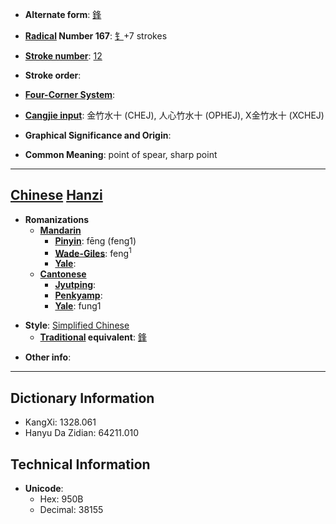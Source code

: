 * '''Alternate form''': [[鋒]]

* '''[[Wiktionary:Chinese radical index| Radical]] Number 167''': [[Wiktionary:Chinese radical index 钅|钅]]+7 strokes

* '''[[Wiktionary:Chinese total strokes index|Stroke number]]''': [[Wiktionary:Chinese total strokes index 12|12]]

* '''Stroke order''': 

* '''[[Wiktionary:Chinese four corner index|Four-Corner System]]''': 

* '''[[Wiktionary:Chinese Cangjie index|Cangjie input]]''': 金竹水十 (CHEJ), 人心竹水十 (OPHEJ), X金竹水十 (XCHEJ)

* '''Graphical Significance and Origin''': 

* '''Common Meaning''': point of spear, sharp point

----

== [[Chinese]] [[Hanzi]] ==

* '''Romanizations'''
** '''[[Mandarin]]'''
*** '''[[Pinyin]]''': fēng (feng1)
*** '''[[Wade-Giles]]''': feng<sup>1</sup>
*** '''[[Yale]]''': 
** '''[[Cantonese]]'''
*** '''[[Jyutping]]''':
*** '''[[Penkyamp]]''': 
*** '''[[Yale]]''': fung1

* '''Style''': [[Simplified Chinese]] 
** '''[[Traditional Chinese|Traditional]] equivalent''': [[鋒]]

* '''Other info''': 

----

== Dictionary Information ==

* KangXi: 1328.061
* Hanyu Da Zidian: 64211.010

== Technical Information ==

* '''Unicode''':
** Hex: 950B
** Decimal: 38155